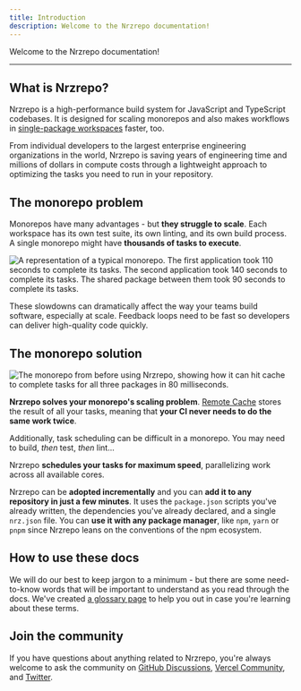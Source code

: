 ```yaml
---
title: Introduction
description: Welcome to the Nrzrepo documentation!
---
```


Welcome to the Nrzrepo documentation!

---

## What is Nrzrepo?

Nrzrepo is a high-performance build system for JavaScript and TypeScript codebases. It is designed for scaling monorepos and also makes workflows in [single-package workspaces](/repo/docs/guides/single-package-workspaces) faster, too.

From individual developers to the largest enterprise engineering organizations in the world, Nrzrepo is saving years of engineering time and millions of dollars in compute costs through a lightweight approach to optimizing the tasks you need to run in your repository.

## The monorepo problem

Monorepos have many advantages - but **they struggle to scale**. Each workspace has its own test suite, its own linting, and its own build process. A single monorepo might have **thousands of tasks to execute**.

![A representation of a typical monorepo. The first application took 110 seconds to complete its tasks. The second application took 140 seconds to complete its tasks. The shared package between them took 90 seconds to complete its tasks.](/images/docs/why-nrzrepo-problem.png)

These slowdowns can dramatically affect the way your teams build software, especially at scale. Feedback loops need to be fast so developers can deliver high-quality code quickly.

## The monorepo solution

![The monorepo from before using Nrzrepo, showing how it can hit cache to complete tasks for all three packages in 80 milliseconds.](/images/docs/why-nrzrepo-solution.png)

**Nrzrepo solves your monorepo's scaling problem**. [Remote Cache](/repo/docs/core-concepts/remote-caching) stores the result of all your tasks, meaning that **your CI never needs to do the same work twice**.

Additionally, task scheduling can be difficult in a monorepo. You may need to build, _then_ test, _then_ lint...

Nrzrepo **schedules your tasks for maximum speed**, parallelizing work across all available cores.

Nrzrepo can be **adopted incrementally** and you can **add it to any repository in just a few minutes**. It uses the `package.json` scripts you've already written, the dependencies you've already declared, and a single `nrz.json` file. You can **use it with any package manager**, like `npm`, `yarn` or `pnpm` since Nrzrepo leans on the conventions of the npm ecosystem.

## How to use these docs

We will do our best to keep jargon to a minimum - but there are some need-to-know words that will be important to understand as you read through the docs. We've created [a glossary page](https://vercel.com/docs/vercel-platform/glossary) to help you out in case you're learning about these terms.

## Join the community

If you have questions about anything related to Nrzrepo, you're always welcome to ask the community on [GitHub Discussions](https://github.com/khulnasoft/nrzrepo/discussions), [Vercel Community](https://vercel.community/tag/nrzrepo), and [Twitter](https://twitter.com/nrzrepo).
